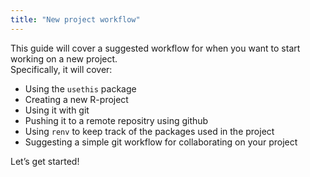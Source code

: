 ```yaml
---
title: "New project workflow"
---
```


This guide will cover a suggested workflow for when you want to start working on a new project.   
Specifically, it will cover: 

* Using the `usethis` package
* Creating a new R-project
* Using it with git
* Pushing it to a remote repositry using github
* Using `renv` to keep track of the packages used in the project
* Suggesting a simple git workflow for collaborating on your project 

Let's get started!

